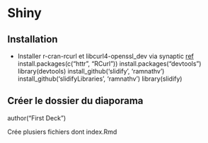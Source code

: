 Shiny
========================================================

Installation
------------

- Installer r-cran-rcurl et libcurl4-openssl_dev via synaptic [ref](http://www.omegahat.org/RCurl/FAQ.html)
install.packages(c("httr", "RCurl"))
install.packages("devtools")
library(devtools)
install_github('slidify', 'ramnathv')
install_github('slidifyLibraries', 'ramnathv')
library(slidify)

Créer le dossier du diaporama
------------------------------
author("First Deck")

Crée plusiers fichiers dont index.Rmd